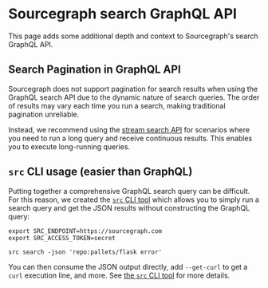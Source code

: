 # Sourcegraph search GraphQL API

This page adds some additional depth and context to Sourcegraph's search GraphQL API.

## Search Pagination in GraphQL API

Sourcegraph does not support pagination for search results when using the GraphQL search API due to the dynamic nature of search queries. The order of results may vary each time you run a search, making traditional pagination unreliable.

Instead, we recommend using the [stream search API](/api/stream_api/) for scenarios where you need to run a long query and receive continuous results. This enables you to execute long-running queries.

## `src` CLI usage (easier than GraphQL)

Putting together a comprehensive GraphQL search query can be difficult. For this reason, we created the [`src` CLI tool](https://sourcegraph.com/github.com/sourcegraph/src-cli) which allows you to simply run a search query and get the JSON results without constructing the GraphQL query:

```
export SRC_ENDPOINT=https://sourcegraph.com
export SRC_ACCESS_TOKEN=secret

src search -json 'repo:pallets/flask error'
```

You can then consume the JSON output directly, add `--get-curl` to get a `curl` execution line, and more. See [the `src` CLI tool](https://sourcegraph.com/github.com/sourcegraph/src-cli) for more details.
